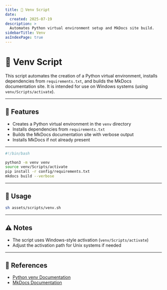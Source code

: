 ```yaml
---
title: 🐍 Venv Script
date:
  created: 2025-07-19
description: >
  Automates Python virtual environment setup and MkDocs site build.
sidebarTitle: Venv
asIndexPage: true
---
```


# 🐍 Venv Script

This script automates the creation of a Python virtual environment, installs dependencies from `requirements.txt`, and builds the MkDocs documentation site. It is intended for use on Windows systems (using `venv/Scripts/activate`).

---

## 📑 Features
- Creates a Python virtual environment in the `venv` directory
- Installs dependencies from `requirements.txt`
- Builds the MkDocs documentation site with verbose output
- Installs MkDocs if not already present

---
```sh copy showLineNumbers filename="venv.sh"
#!/bin/bash

python3 -m venv venv
source venv/Scripts/activate
pip install -r config/requirements.txt
mkdocs build --verbose
```

---

## 🚀 Usage

```bash copy showLineNumbers
sh assets/scripts/venv.sh
```

---

## ⚠️ Notes
- The script uses Windows-style activation (`venv/Scripts/activate`)
- Adjust the activation path for Unix systems if needed

---

## 🔗 References
- [Python venv Documentation](https://docs.python.org/3/library/venv.html)
- [MkDocs Documentation](https://www.mkdocs.org/) 
